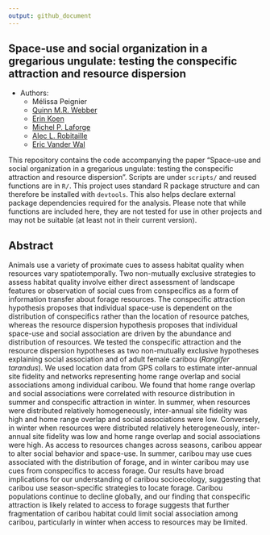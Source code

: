 ```yaml
---
output: github_document
---
```


## Space-use and social organization in a gregarious ungulate: \n testing the conspecific attraction and resource dispersion 

* Authors:
    + Mélissa Peignier
    + [Quinn M.R. Webber](https://qwebber.weebly.com/)
    + [Erin Koen](https://sites.google.com/site/erinlkoen/)
    + [Michel P. Laforge](https://mammalspatialecology.weebly.com/)
    + [Alec L. Robitaille](http://robitalec.ca)
    + [Eric Vander Wal](http://weel.gitlab.io)

This repository contains the code accompanying the paper "Space-use and social organization in a gregarious ungulate: testing the conspecific attraction and resource dispersion". Scripts are under `scripts/` and reused functions are in `R/`. This project uses standard R package structure and can therefore be installed with `devtools`. This also helps declare external package dependencies required for the analysis. Please note that while functions are included here, they are not tested for use in other projects and may not be suitable (at least not in their current version). 

## Abstract
Animals use a variety of proximate cues to assess habitat quality when resources vary spatiotemporally. Two non-mutually exclusive strategies to assess habitat quality involve either direct assessment of landscape features or observation of social cues from conspecifics as a form of information transfer about forage resources. The conspecific attraction hypothesis proposes that individual space-use is dependent on the distribution of conspecifics rather than the location of resource patches, whereas the resource dispersion hypothesis proposes that individual space-use and social association are driven by the abundance and distribution of resources. We tested the conspecific attraction and the resource dispersion hypotheses as two non-mutually exclusive hypotheses explaining social association and of adult female caribou (*Rangifer tarandus*). We used location data from GPS collars to estimate inter-annual site fidelity and networks representing home range overlap and social associations among individual caribou. We found that home range overlap and social associations were correlated with resource distribution in summer and conspecific attraction in winter. In summer, when resources were distributed relatively homogeneously, inter-annual site fidelity was high and home range overlap and social associations were low. Conversely, in winter when resources were distributed relatively heterogeneously, inter-annual site fidelity was low and home range overlap and social associations were high. As access to resources changes across seasons, caribou appear to alter social behavior and space-use. In summer, caribou may use cues associated with the distribution of forage, and in winter caribou may use cues from conspecifics to access forage. Our results have broad implications for our understanding of caribou socioecology, suggesting that caribou use season-specific strategies to locate forage. Caribou populations continue to decline globally, and our finding that conspecific attraction is likely related to access to forage suggests that further fragmentation of caribou habitat could limit social association among caribou, particularly in winter when access to resources may be limited.